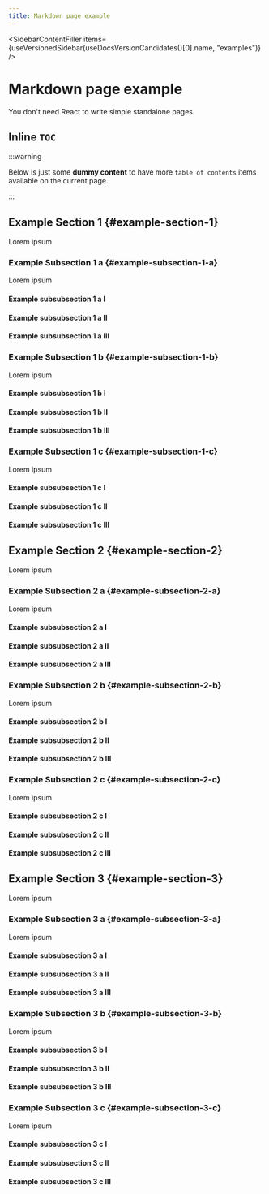 ```yaml
---
title: Markdown page example
---
```



<SidebarContentFiller
  items={useVersionedSidebar(useDocsVersionCandidates()[0].name, "examples")}
/>

# Markdown page example

You don't need React to write simple standalone pages.

## Inline `TOC`

<TOCInline toc={toc} />

:::warning

Below is just some **dummy content** to have more `table of contents` items available on the current page.

:::

## Example Section 1 {#example-section-1}

Lorem ipsum

### Example Subsection 1 a {#example-subsection-1-a}

Lorem ipsum

#### Example subsubsection 1 a I

#### Example subsubsection 1 a II

#### Example subsubsection 1 a III

### Example Subsection 1 b {#example-subsection-1-b}

Lorem ipsum

#### Example subsubsection 1 b I

#### Example subsubsection 1 b II

#### Example subsubsection 1 b III

### Example Subsection 1 c {#example-subsection-1-c}

Lorem ipsum

#### Example subsubsection 1 c I

#### Example subsubsection 1 c II

#### Example subsubsection 1 c III

## Example Section 2 {#example-section-2}

Lorem ipsum

### Example Subsection 2 a {#example-subsection-2-a}

Lorem ipsum

#### Example subsubsection 2 a I

#### Example subsubsection 2 a II

#### Example subsubsection 2 a III

### Example Subsection 2 b {#example-subsection-2-b}

Lorem ipsum

#### Example subsubsection 2 b I

#### Example subsubsection 2 b II

#### Example subsubsection 2 b III

### Example Subsection 2 c {#example-subsection-2-c}

Lorem ipsum

#### Example subsubsection 2 c I

#### Example subsubsection 2 c II

#### Example subsubsection 2 c III

## Example Section 3 {#example-section-3}

Lorem ipsum

### Example Subsection 3 a {#example-subsection-3-a}

Lorem ipsum

#### Example subsubsection 3 a I

#### Example subsubsection 3 a II

#### Example subsubsection 3 a III

### Example Subsection 3 b {#example-subsection-3-b}

Lorem ipsum

#### Example subsubsection 3 b I

#### Example subsubsection 3 b II

#### Example subsubsection 3 b III

### Example Subsection 3 c {#example-subsection-3-c}

Lorem ipsum

#### Example subsubsection 3 c I

#### Example subsubsection 3 c II

#### Example subsubsection 3 c III
